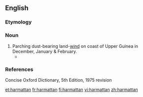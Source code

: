 ==English==

===Etymology===
{{etystub}}

===Noun===
{{en-noun}}

# Parching dust-bearing land-[[wind]] on coast of Upper Guinea in December, January & February.
#*{{quote-book|title=[[w:Things Fall Apart|Things Fall Apart]]|author=[[w:Chinua Achebe|Chinua Achebe]]|page=1|year=1959|passage=That was many years ago, twenty years or more, and during this time Okonkwo's fame had grown like a bush-fire in the '''harmattan'''.}}

===References===
Concise Oxford Dictionary, 5th Edition, 1975 revision

[[et:harmattan]]
[[fr:harmattan]]
[[fi:harmattan]]
[[vi:harmattan]]
[[zh:harmattan]]